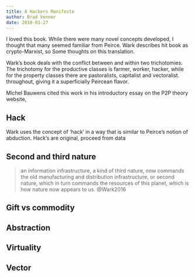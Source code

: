 ```yaml
---
title: A Hackers Manifesto
author: Brad Venner
date: 2018-01-27
---
```


I loved this book.  While there were many novel concepts developed, I thought that many seemed familiar from Peirce.  Wark describes hit book as crypto-Marxist, so Some thoughts on this translation.

Wark's book deals with the conflict between and within two trichotomies.  The trichotomy for the productive classes is farmer, worker, hacker, while for the property classes there are pastoralists, capitalist and vectoralist.    throughout, giving it a superficially Peircean flavor.    

Michel Bauwens cited this work in his introductory essay on the P2P theory website,  

## Hack

Wark uses the concept of 'hack' in a way that is similar to Peirce's notion of abduction.  Hack's are original, proceed from data    

## Second and third nature

> an information infrastructure, a kind of third nature, now commands the old manufacturing and distribution infrastructure, or second nature, which in turn commands the resources of this planet, which is how nature now appears to us. @Wark2016

## Gift vs commodity


## Abstraction

## Virtuality

## Vector
